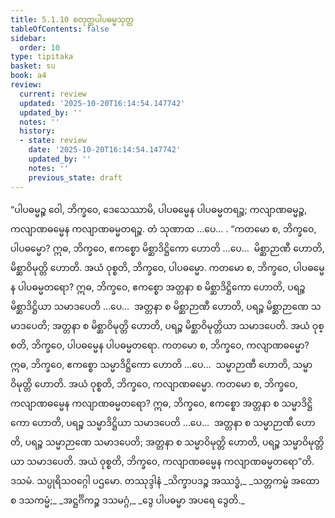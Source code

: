 ```yaml
---
title: 5.1.10 စတုတ္ထပါပဓမ္မသုတ္တ
tableOfContents: false
sidebar:
  order: 10
type: tipitaka
basket: su
book: a4
review:
  current: review
  updated: '2025-10-20T16:14:54.147742'
  updated_by: ''
  notes: ''
  history:
  - state: review
    date: '2025-10-20T16:14:54.147742'
    updated_by: ''
    notes: ''
    previous_state: draft
---
```



<DynamicBreadcrumb />


<ReviewStatus review={frontmatter.review} showDetails={true} />

<HypothesisAnnotation frontmatter={frontmatter} />

<Division number="210" book="a4" e="ch" v="15" p="546">

<Paragraph number="1364" book="a4">
“ပါပဓမ္မဉ္စ ဝေါ, ဘိက္ခဝေ, ဒေသေဿာမိ, ပါပဓမ္မေန ပါပဓမ္မတရဉ္စ; ကလျာဏဓမ္မဉ္စ, ကလျာဏဓမ္မေန ကလျာဏဓမ္မတရဉ္စ. တံ သုဏာထ …ပေ… .
</Paragraph>

<Paragraph number="1365" book="a4">
“ကတမော စ, ဘိက္ခဝေ, ပါပဓမ္မော? ဣဓ, ဘိက္ခဝေ, ဧကစ္စော မိစ္ဆာဒိဋ္ဌိကော ဟောတိ …ပေ…  မိစ္ဆာဉာဏီ ဟောတိ, မိစ္ဆာဝိမုတ္တိ ဟောတိ. အယံ ဝုစ္စတိ, ဘိက္ခဝေ, ပါပဓမ္မော.
</Paragraph>

<Paragraph number="1366" book="a4">
ကတမော စ, ဘိက္ခဝေ, ပါပဓမ္မေန ပါပဓမ္မတရော? ဣဓ, ဘိက္ခဝေ, ဧကစ္စော အတ္တနာ စ မိစ္ဆာဒိဋ္ဌိကော ဟောတိ, ပရဉ္စ မိစ္ဆာဒိဋ္ဌိယာ သမာဒပေတိ …ပေ…  အတ္တနာ စ မိစ္ဆာဉာဏီ ဟောတိ, ပရဉ္စ မိစ္ဆာဉာဏေ သမာဒပေတိ; အတ္တနာ စ မိစ္ဆာဝိမုတ္တိ ဟောတိ, ပရဉ္စ မိစ္ဆာဝိမုတ္တိယာ သမာဒပေတိ. အယံ ဝုစ္စတိ, ဘိက္ခဝေ, ပါပဓမ္မေန ပါပဓမ္မတရော.
</Paragraph>

<Paragraph number="1367" book="a4">
ကတမော စ, ဘိက္ခဝေ, ကလျာဏဓမ္မော? ဣဓ, ဘိက္ခဝေ, ဧကစ္စော သမ္မာဒိဋ္ဌိကော ဟောတိ …ပေ…  သမ္မာဉာဏီ ဟောတိ, သမ္မာဝိမုတ္တိ ဟောတိ. အယံ ဝုစ္စတိ, ဘိက္ခဝေ, ကလျာဏဓမ္မော.
</Paragraph>

<Paragraph number="1368" book="a4">
ကတမော စ, ဘိက္ခဝေ, ကလျာဏဓမ္မေန ကလျာဏဓမ္မတရော? ဣဓ, ဘိက္ခဝေ, ဧကစ္စော အတ္တနာ စ သမ္မာဒိဋ္ဌိကော ဟောတိ, ပရဉ္စ သမ္မာဒိဋ္ဌိယာ သမာဒပေတိ …ပေ…  အတ္တနာ စ သမ္မာဉာဏီ ဟောတိ, ပရဉ္စ သမ္မာဉာဏေ သမာဒပေတိ; အတ္တနာ စ သမ္မာဝိမုတ္တိ ဟောတိ, ပရဉ္စ သမ္မာဝိမုတ္တိယာ သမာဒပေတိ. အယံ ဝုစ္စတိ, ဘိက္ခဝေ, ကလျာဏဓမ္မေန ကလျာဏဓမ္မတရော”တိ.

</Paragraph>
</Division>

<Paragraph number="1369" type="center" book="a4">
ဒသမံ.



</Paragraph>

<Paragraph number="1370" type="center" book="a4">
သပ္ပုရိသဝဂ္ဂေါ ပဌမော.



</Paragraph>

<Paragraph number="1371" type="center" book="a4">
တဿုဒ္ဒါနံ


</Paragraph>

<Paragraph number="1372" type="verses" book="a4">
_သိက္ခာပဒဉ္စ အဿဒ္ဓံ,_  
_သတ္တကမ္မံ အထော စ ဒသကမ္မံ;_  
_အဋ္ဌင်္ဂိကဉ္စ ဒသမဂ္ဂံ,_  
_ဒွေ ပါပဓမ္မာ အပရေ ဒွေတိ._
</Paragraph>